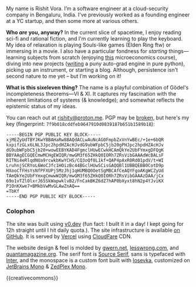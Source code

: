 My name is Rishit Vora. I’m a software engineer at a cloud-security company in Bengaluru, India. I've previously worked as a founding engineer at a YC startup, and then some more at various others.

**Who _are_ you, anyway?** In the current slice of spacetime, I enjoy reading sci-fi and rational fiction, and I'm currently learning to play the keyboard. My idea of relaxation is playing Souls-like games (Elden Ring ftw) or immersing in a movie. I also have a particular fondness for _starting_ things—learning subjects from scratch (enjoying [this](https://youtube.com/playlist?list=PLUl4u3cNGP62oJSoqb4Rf-vZMGUBe59G-&si=8aHuUiwizGvri7j0) microeconomics course), diving into new projects ([writing](https://github.com/specbug/punygrad) a puny auto-grad engine in pure python), picking up an instrument, or starting a blog. Although, persistence isn't second nature to me yet – but I’m working on it!

**What is this sixeleven thing?** The name is a playful combination of Gödel's incompleteness theorems—VI & XI. It captures my fascination with the inherent limitations of systems (& knowledge); and somewhat reflects the epistemic status of my ideas.

You can reach out at rishitv@proton.me. PGP may be [broken](https://www.latacora.com/blog/2019/07/16/the-pgp-problem/), but here's my key (fingerprint: `7f9b018cddfeb9647910d0839187b651b1589b18`): 
```pgp
-----BEGIN PGP PUBLIC KEY BLOCK-----
xjMEZyUdTBYJKwYBBAHaRw8BAQdACLwAuNcAG0FmpbZxVnYwBEc/+1e+6bQR
kxpifzGLx6LNL3Jpc2hpdHZAcHJvdG9ubWFpbC5jb20gPHJpc2hpdHZAcHJv
dG9ubWFpbC5jb20+wowEEBYKAD4FgmclHUwECwkHCAmQkYe2UbFYmxgDFQgK
BBYAAgECGQECmwMCHgEWIQR/mwGM3f65ZHkQ0IORh7ZRsVibGAAAdWcBALsF
RITNi4eRlqdNUa9rcwkbKwYCHS/CQ3oQf0L1kf+QAP4pAxR0Rd01pdV/t+WI
LruhnjSCRYoL6WoCJfc1HOizBc44BGclHUwSCisGAQQBl1UBBQEBB0CotD9p
HXooCfFHsYsNfPFXUPj5MzJhj1qHUMBQ0OetSgMBCAfCeAQYFgoAKgWCZyUd
TAmQkYe2UbFYmxgCmwwWIQR/mwGM3f65ZHkQ0IORh7ZRsVibGAAAzDAA/jCx
69o1vTZlOlxrJ65SkWapwklvB2/FnCakBKZ6dZ7hAP0bXyxt8hN2p4YJviKX
P1OnKXwe7+BMkbVwMvGLAwZnAQ==
=TbKf
-----END PGP PUBLIC KEY BLOCK-----
```

### Colophon

The site was built using [v0.dev](https://v0.dev/) (fun fact: I built it in a day! I kept going for 12h straight until I hit daily quota.). The site infrastructure is available [on GitHub](https://github.com/specbug/sixeleven). It is served by [Vercel](https://vercel.com/) using [CloudFare](https://cloudflare.com/) CDN.

The website design & feel is molded by [gwern.net](https://gwern.net/about), [lesswrong.com](https://www.lesswrong.com/about), and [quantamagazine.org](https://www.quantamagazine.org/about/). The serif font is [Source Serif](https://fonts.adobe.com/fonts/source-serif), sans is typefaced with [Inter](https://fonts.google.com/specimen/Inter), and the monospace is a custom font built with [Iosevka](https://typeof.net/Iosevka/), customized on [JetBrains Mono](https://www.jetbrains.com/lp/mono/) & [ZedPlex Mono](https://github.com/zed-industries/zed/pull/13596).

{{creativecommons}} 